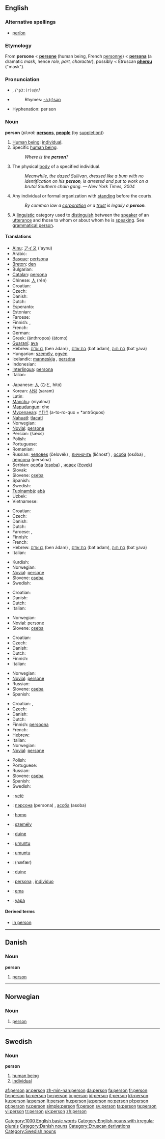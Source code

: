 {{see|Person}}
{{wikipedia|Person (disambiguation)}}
{{wikipedia}}
==English==

{{rank|wife|hear|least|311|person|case|fact|known}}

===Alternative spellings===
* [[perſon]] {{i|archaic}}

===Etymology===
From {{ME.}} '''persone''' < {{OF.}} '''[[persone]]''' (human being, French [[personne]]) < {{L.}} '''[[persona]]''' (a dramatic ''mask'', hence ''role, part, character''), possibly < Etruscan '''[[phersu]]''' ("mask").

===Pronunciation===
*{{IPA|/ˈpɜː(r)sən/}}, /<tt>"p3:(r)s@n</tt>/
*{{audio|en-us-person.ogg|Audio (US)}}
*:Rhymes: [[Rhymes:English:-ɜː(r)sən|-ɜː(r)sən]]
*Hyphenation: per&middot;son

===Noun===
'''person''' (''plural:'' '''[[persons]]''', '''[[people]]''' (by [[suppletion]]))

# [[Human being]]; [[individual]].
# Specific [[human being]].
#:''Where is the '''person'''?''
# The physical [[body]] of a specified individual.
#:''Meanwhile, the dazed Sullivan, dressed like a bum with no identification on his '''person''', is arrested and put to work on a brutal Southern chain gang.'' — ''New York Times, 2004''
# {{law}} Any individual or formal organization with [[standing]] before the courts.
#:''By common law a [[corporation]] or a [[trust]] is legally a '''person'''.''
# {{grammar}} A [[linguistic]] category used to [[distinguish]] between the [[speaker]] of an [[utterance]] and those to whom or about whom he is [[speaking]]. See [[grammatical person]].

====Translations====
{{trans-top|human being}}
* [[Ainu]]: [[アイヌ]] ('aynu)
* Arabic: {{ARchar|[[شخص|شَخص]]}} {{IPAchar|(ʃáxʂ)}}
* [[Basque]]: [[pertsona]]
* [[Breton]]: [[den]] {{m}}
* Bulgarian: {{t+|bg|човек|m|tr=čovek|sc=Cyrl}}
* [[Catalan]]: [[persona]] {{f}}
* Chinese: [[人]] (rén)
* Croatian: {{t-|hr|osoba|f}}
* Czech: {{t-|cs|osoba|f}}
* Danish: {{t+|da|person|c}}
* Dutch: {{t+|nl|persoon|m|f}}
* Esperanto: {{t+|eo|persono|xs=Esperanto}}
* Estonian: {{t-|et|isik}}
* Faroese: {{t-|fo|menniskja|n|xs=Faroese}}
* Finnish: {{t+|fi|ihminen}}, {{t+|fi|henkilö}}
* French: {{t+|fr|personne|f}}
* German: {{t+|de|Person|f}}
* Greek: {{t+|el|άνθρωπος|m|sc=Grek}} (ánthropos) {{t|el|άτομο|n|sc=Grek}} (átomo)
* [[Guaraní]]: [[ava]]
* Hebrew: [[בן אדם]] (ben ádam) {{m}}, [[בת אדם]] (bat adam){{f}}, [[בת חוה]] (bat χava) {{f}}
* Hungarian: [[személy]], [[egyén]]
* Icelandic: [[manneskja]] {{f}}, [[persóna]] {{f}}
* Indonesian: {{t+|id|orang|xs=Indonesian}}
* [[Interlingua]]: [[persona]]
* Italian: {{t+|it|persona|f}}
{{trans-mid}}
* Japanese: [[人]] (ひと, hitó)
* Korean: [[사람]] (saram)
* Latin: {{t+|la|homo|m}}
* [[Manchu]]: (niyalma)
* [[Mapudungun]]: che
* [[Mycenaean]]: [[𐀀𐀵𐀫𐀦]] (a-to-ro-quo = *antrōquos)
* [[Nahuatl]]: [[tlacatl]]
* Norwegian: {{t+|no|person}}
* [[Novial]]: [[persone]]
* Persian: {{FAchar|[[شخص|شَخص]]}} (šæxs)
* Polish: {{t-|pl|osoba|f}}
* Portuguese: {{t+|pt|pessoa|f}}
* Romanian: {{t+|ro|persoană|f}}
* Russian: [[человек]] (čelovék) {{m}}, [[личночть]] (líčnost’) {{n}}, [[особа]] (osóba) {{f}}, [[персона]] (persóna) {{f}}
* Serbian: [[особа]] ([[osoba]]) {{f}}, [[човек]] ([[čovek]]) {{m}}
* Slovak: {{t-|sk|osoba|f}}
* Slovene: [[oseba]] {{f}}
* Spanish: {{t-|es|personaje}}
* Swedish: {{t+|sv|person|c}}
* [[Tupinambá]]: [[abá]]
* Uzbek: {{t-|uz|одам|sc=Cyrl|xs=Uzbek}}
* Vietnamese: {{t+|vi|người|xs=Vietnamese}}
{{trans-bottom}}

{{trans-top|specific human being}}
* Croatian: {{t-|hr|osoba|f}}
* Czech: {{t-|cs|osoba|f}}
* Danish: {{t+|da|person|c}}
* Dutch: {{t+|nl|persoon|m|f}}
* Faroese: {{t-|fo|persónur|xs=Faroese}}, {{t-|fo|einstaklingur|m|xs=Faroese}}
* Finnish: {{t+|fi|henkilö}}
* French: {{t+|fr|personne|f}}
* Hebrew: [[בן אדם]] (ben ádam) {{m}}, [[בת אדם]] (bat adam){{f}}, [[בת חוה]] (bat χava) {{f}}
* Italian: {{t+|it|persona|f}}
{{trans-mid}}
* Kurdish: {{KUchar|[[که‌سێک]]}}
* Norwegian: {{t+|no|person}}
* [[Novial]]: [[persone]]
* Slovene: [[oseba]] {{f}}
* Swedish: {{t+|sv|person}}
{{trans-bottom}}

{{trans-top|the physical body of a specified individual}}
* Croatian: {{t|hr|tijelo|n}}
* Danish: {{t-|da|legeme|n}}
* Dutch: {{t+|nl|persoon|m|f}}
* Italian: {{t+|it|persona|f}}
{{trans-mid}}
* Norwegian: {{t+|no|person}}
* [[Novial]]: [[persone]]
* Slovene: [[oseba]] {{f}}
{{trans-bottom}}

{{trans-top|any individual or formal organization with standing before the courts}}
* Croatian: {{t-|hr|osoba|f}}
* Czech: {{t-|cs|osoba|f}}
* Danish: {{t+|da|person|c}}
* Dutch: {{t+|nl|persoon|m|f}}
* Finnish: {{t+|fi|henkilö}}
* Italian: {{t+|it|persona|f}}
{{trans-mid}}
* Norwegian: {{t+|no|person}}
* [[Novial]]: [[persone]]
* Russian: {{t+|ru|лицо|n|tr=licó|sc=Cyrl}}
* Slovene: [[oseba]] {{f}}
* Spanish: {{t+|es|persona|f}}
{{trans-bottom}}

{{trans-top|linguistic category}}
* Croatian: {{t-|hr|osoba|f}}, {{t-|hr|lice|n}}
* Czech: {{t+|cs|osoba|f}}
* Danish: {{t+|da|person|c}}
* Dutch: {{t+|nl|persoon|m|f}}
* Finnish: [[persoona]]
* French: {{t+|fr|personne|f}}
* Hebrew: {{t+|he|גוף|m|sc=Hebr}}
* Italian: {{t+|it|persona|f}}
* Norwegian: {{t+|no|person}}
* [[Novial]]: [[persone]]
{{trans-mid}}
* Polish: {{t-|pl|osoba|f}}
* Portuguese: {{t+|pt|pessoa|f}}
* Russian: {{t+|ru|лицо|n|tr=licó|sc=Cyrl}}
* Slovene: [[oseba]] {{f}}
* Spanish: {{t+|es|persona|f}}
* Swedish: {{t+|sv|person}}
{{trans-bottom}}

{{ttbc-top}}
*{{ttbc|Albanian}}: [[vetë]] {{f}}
*{{ttbc|Belarusian}}: [[пэрсона]] (persona) {{f}}, [[асоба]] (asoba) {{f}}
*{{ttbc|Esperanto}}: [[homo]]
*{{ttbc|Hungarian}}: [[személy]]
*{{ttbc|Irish}}: [[duine]]
*{{ttbc|Kinyarwanda}}: [[umuntu]]
{{ttbc-mid}}
*{{ttbc|Kirundi}}: [[umuntu]]
*{{ttbc|Persian}}: {{FAchar|[[نفر|نَفَر]]}} (næfær)
*{{ttbc|Scottish Gaelic}}: [[duine]] {{m}}
*{{ttbc|Spanish}}: [[persona]] {{f}}, [[individuo]] {{m}}
*{{ttbc|Tetum}}: [[ema]]
*{{ttbc|Warlpiri}}: [[yapa]]
{{ttbc-bottom}}

====Derived terms====
*[[in person]]

[[Category:1000 English basic words]]
[[Category:English nouns with irregular plurals]]

----

==Danish==

===Noun===
'''person''' {{c}}

# [[#English|person]]

[[Category:Danish nouns]]

----

==Norwegian==

===Noun===
{{no-noun-m1|person}}

# [[#English|person]]

----

==Swedish==
{{sv-noun|gender=Common|person|personen|personer|personerna|persons|personens|personers|personernas}}

===Noun===
'''person'''

# [[human being]]
# [[individual]]

[[Category:Etruscan derivations]]
[[Category:Swedish nouns]]

[[af:person]]
[[ar:person]]
[[zh-min-nan:person]]
[[da:person]]
[[fa:person]]
[[fr:person]]
[[fy:person]]
[[ko:person]]
[[hy:person]]
[[io:person]]
[[id:person]]
[[it:person]]
[[kk:person]]
[[ku:person]]
[[la:person]]
[[lt:person]]
[[hu:person]]
[[ja:person]]
[[no:person]]
[[pl:person]]
[[pt:person]]
[[ru:person]]
[[simple:person]]
[[fi:person]]
[[sv:person]]
[[ta:person]]
[[te:person]]
[[vi:person]]
[[tr:person]]
[[uk:person]]
[[zh:person]]